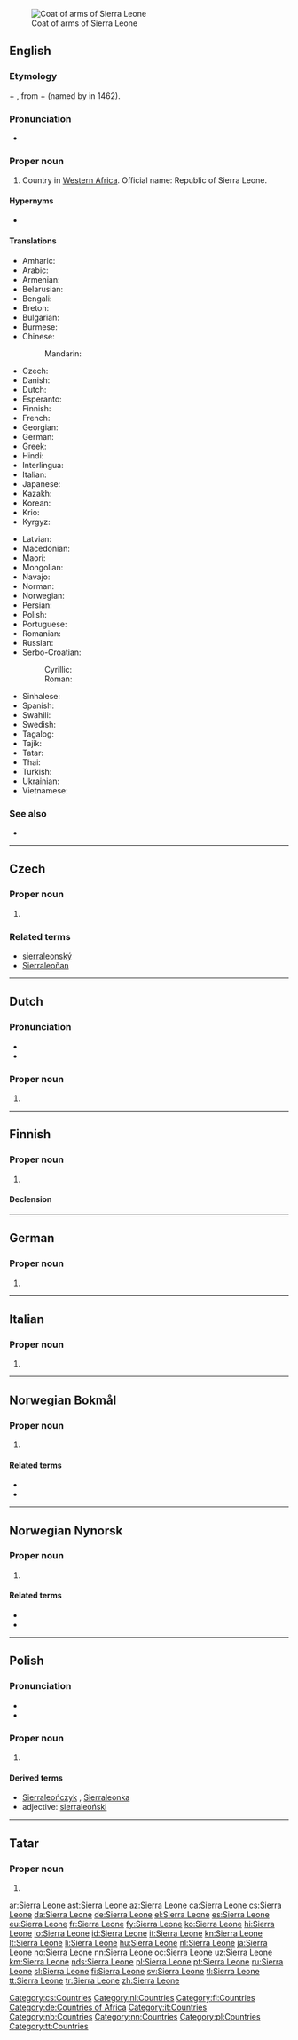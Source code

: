 [[File:Coat of arms of Sierra Leone.svg|thumb|Coat of arms of Sierra Leone]]
==English==
{{wikipedia}}

===Etymology===
{{etyl|es|en}} {{m|es|sierra||mountain}} + {{m|es|leona||lioness}}, from {{etyl|pt|en}} {{m|pt|serra||mountain}} + {{m|pt|leoa||lioness}} (named by {{w|Pedro de Sintra}} in 1462).

===Pronunciation===
* {{audio|En-us-Sierra Leone.ogg|Audio (US)|lang=en}}

===Proper noun===
{{en-proper noun}}

# Country in [[Western Africa]]. Official name: Republic of Sierra Leone.

====Hypernyms====
* {{l|en|Subsahara}}

====Translations====
{{trans-top|Republic of Sierra Leone}}
* Amharic: {{t|am|ሴየራ ሌዎን}}
* Arabic: {{t|ar|سِيرَالِيُون|m|tr=siraliyūn}}
* Armenian: {{t|hy|Սիերա Լեոնե}}
* Belarusian: {{t|be|Сье́ра-Лео́нэ|f}}
* Bengali: {{t|bn|সিয়েরা লিওন}}
* Breton: {{t|br|Sierra Leone}}
* Bulgarian: {{t|bg|Сие́ра Лео́не|f}}
* Burmese: {{t|my|ဆီရာလီယွန်}}
* Chinese:
*: Mandarin: {{t+|cmn|塞拉利昂|tr=Sàilālì'áng|sc=Hani}}
* Czech: {{t+|cs|Sierra Leone|f}}
* Danish: {{t+|da|Sierra Leone}}
* Dutch: {{t+|nl|Sierra Leone}}
* Esperanto: {{t|eo|Siera-Leono}}
* Finnish: {{t+|fi|Sierra Leone}}
* French: {{t+|fr|Sierra Leone|f}}
* Georgian: {{t|ka|სიერა-ლეონე}}
* German: {{t+|de|Sierra Leone}}
* Greek: {{t|el|Σιέρρα Λεόνε|f}}
* Hindi: {{t+|hi|सिएरा लियोन|sc=Deva}}
* Interlingua: {{t|ia|Sierra Leon}}
* Italian: {{t+|it|Sierra Leone|f}}
* Japanese: {{t|ja|シエラレオネ|tr=Shierareone}}
* Kazakh: {{t|kk|Сиерра-Леоне}}
* Korean: {{t+|ko|^시에라 ^리온|sc=Kore}}
* Krio: {{t|kri|Salon}}
* Kyrgyz: {{t|ky|Сьерра-Леоне}}
{{trans-mid}}
* Latvian: {{t|lv|Sjerraleone|f}}
* Macedonian: {{t|mk|Сие́ра Лео́не|f|tr=Siéra Leóne}}
* Maori: {{t|mi|Te Araone}}
* Mongolian: {{t|mn|Сьерра-Леоне}}
* Navajo: {{t|nv|Náshdóítsoh Bitsiijįʼ Daditłʼooʼígíí Dziil}}
* Norman: {{t|nrf|Sierra Leone|f}}
* Norwegian: {{t+|no|Sierra Leone}}
* Persian: {{t|fa|سیرالئون|tr=siyerâleon}}
* Polish: {{t+|pl|Sierra Leone}}
* Portuguese: {{t+|pt|Serra Leoa}}
* Romanian: {{t|ro|Sierra Leone}}
* Russian: {{t|ru|Сье́рра-Лео́не|f|tr=Sʹjérra-Leónɛ}}
* Serbo-Croatian:
*: Cyrillic: {{t|sh|Сијера Леоне|f}}
*: Roman: {{t+|sh|Sijera Leone|f}}
* Sinhalese: {{t|si|සියෙරා ලියෝන්}}
* Spanish: {{t+|es|Sierra Leona}}
* Swahili: {{t+|sw|Siera Leoni}}
* Swedish: {{t+|sv|Sierra Leone}}
* Tagalog: {{t|tl|Bulubunduking Leyona}}
* Tajik: {{t|tg|Сиерра Леоне}}
* Tatar: {{t+|tt|Sierra Leone}}
* Thai: {{t+|th|เซียร์ราลีโอน}}
* Turkish: {{t+|tr|Sierra Leone}}
* Ukrainian: {{t+|uk|Сьє́рра-Лео́не|f}}
* Vietnamese: {{t|vi|Si-ê-ra Lê-ôn}}
{{trans-bottom}}

===See also===
* {{l|en|Appendix:Countries of the world|Countries of the world}}

----

==Czech==

===Proper noun===
{{cs-proper noun|g=f}}

# {{l|en|Sierra Leone}}

===Related terms===
* [[sierraleonský]]
* [[Sierraleoňan]]

[[Category:cs:Countries]]

----

==Dutch==

===Pronunciation===
* {{IPA|/ʃɛ.ra.le.ˈjo.nə/|lang=nl}}
* {{audio|Nl-Sierra Leone.ogg|Audio|lang=nl}}

===Proper noun===
{{nl-proper noun|n}}

# {{l|en|Sierra Leone}}

[[Category:nl:Countries]]

----

==Finnish==
{{wikipedia|lang=fi}}

===Proper noun===
{{fi-proper noun}}

# {{l|en|Sierra Leone}}

====Declension====
{{fi-decl-nalle|n=sg|Sierra Leon|||a}}

[[Category:fi:Countries]]

----

==German==
{{wikipedia|lang=de}}

===Proper noun===
{{de-proper noun|n|head=Sierra Leone}}

# {{l|en|Sierra Leone}}

[[Category:de:Countries of Africa]]

----

==Italian==
{{wikipedia|lang=it}}

===Proper noun===
{{it-proper noun|g=f}}

# {{l|en|Sierra Leone}}

[[Category:it:Countries]]

----

==Norwegian Bokmål==
{{wikipedia|lang=no}}

===Proper noun===
{{head|nb|proper noun}}

# {{l|en|Sierra Leone}}

====Related terms====
* {{l|nb|sierraleoner}}
* {{l|nb|sierraleonsk}}

[[Category:nb:Countries]]

----
==Norwegian Nynorsk==
{{wikipedia|lang=nn}}

===Proper noun===
{{head|nn|proper noun}}

# {{l|en|Sierra Leone}}

====Related terms====
* {{l|nn|sierraleonar}}
* {{l|nn|sierraleonsk}}

[[Category:nn:Countries]]

----
==Polish==

===Pronunciation===
* {{IPA|/sʲjɛrːa lɛˈɔnɛ/|lang=pl}}
* {{audio|Pl-Sierra Leone.ogg|Audio|lang=pl}}

===Proper noun===
{{head|pl|proper noun|g=n|undeclinable}}

# {{l|en|Sierra Leone}}

====Derived terms====
* [[Sierraleończyk]] {{g|m}}, [[Sierraleonka]] {{g|f}}
* adjective: [[sierraleoński]]

[[Category:pl:Countries]]

----

==Tatar==

===Proper noun===
{{tt-pos|proper noun|l}}

# {{l|en|Sierra Leone}}

[[Category:tt:Countries]]

[[ar:Sierra Leone]]
[[ast:Sierra Leone]]
[[az:Sierra Leone]]
[[ca:Sierra Leone]]
[[cs:Sierra Leone]]
[[da:Sierra Leone]]
[[de:Sierra Leone]]
[[el:Sierra Leone]]
[[es:Sierra Leone]]
[[eu:Sierra Leone]]
[[fr:Sierra Leone]]
[[fy:Sierra Leone]]
[[ko:Sierra Leone]]
[[hi:Sierra Leone]]
[[io:Sierra Leone]]
[[id:Sierra Leone]]
[[it:Sierra Leone]]
[[kn:Sierra Leone]]
[[lt:Sierra Leone]]
[[li:Sierra Leone]]
[[hu:Sierra Leone]]
[[nl:Sierra Leone]]
[[ja:Sierra Leone]]
[[no:Sierra Leone]]
[[nn:Sierra Leone]]
[[oc:Sierra Leone]]
[[uz:Sierra Leone]]
[[km:Sierra Leone]]
[[nds:Sierra Leone]]
[[pl:Sierra Leone]]
[[pt:Sierra Leone]]
[[ru:Sierra Leone]]
[[sl:Sierra Leone]]
[[fi:Sierra Leone]]
[[sv:Sierra Leone]]
[[tl:Sierra Leone]]
[[tt:Sierra Leone]]
[[tr:Sierra Leone]]
[[zh:Sierra Leone]]